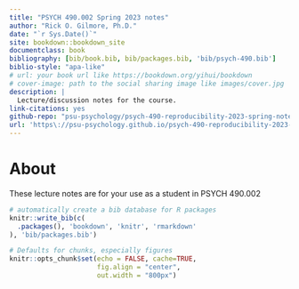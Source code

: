 ```yaml
--- 
title: "PSYCH 490.002 Spring 2023 notes"
author: "Rick O. Gilmore, Ph.D."
date: "`r Sys.Date()`"
site: bookdown::bookdown_site
documentclass: book
bibliography: [bib/book.bib, bib/packages.bib, 'bib/psych-490.bib']
biblio-style: "apa-like"
# url: your book url like https://bookdown.org/yihui/bookdown
# cover-image: path to the social sharing image like images/cover.jpg
description: |
  Lecture/discussion notes for the course.
link-citations: yes
github-repo: "psu-psychology/psych-490-reproducibility-2023-spring-notes"
url: 'https\://psu-psychology.github.io/psych-490-reproducibility-2023-spring-notes/'
---
```


# About {-}

These lecture notes are for your use as a student in PSYCH 490.002

```r
# automatically create a bib database for R packages
knitr::write_bib(c(
  .packages(), 'bookdown', 'knitr', 'rmarkdown'
), 'bib/packages.bib')
```


```r
# Defaults for chunks, especially figures
knitr::opts_chunk$set(echo = FALSE, cache=TRUE, 
                      fig.align = "center",
                      out.width = "800px")
```
